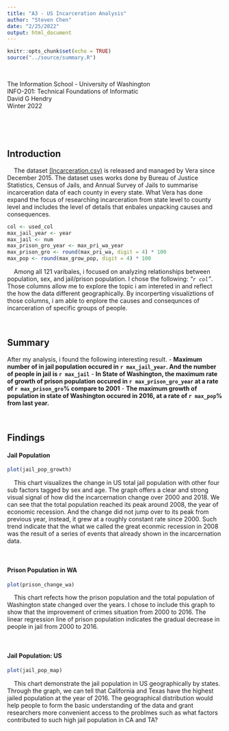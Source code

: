 ```yaml
---
title: "A3 - US Incarceration Analysis"
author: "Steven Chen"
date: "2/25/2022"
output: html_document
---
```


```r
knitr::opts_chunk$set(echo = TRUE)
source("../source/summary.R")
```

<br>
<div align = "center">
The Information School - University of Washington<br>
INFO-201: Technical Foundations of Informatic<br>
David G Hendry<br>
Winter 2022
</div>
<br>

<br>
<div align = "center"><h2>Introduction</h2></div>
&nbsp;&nbsp;&nbsp;&nbsp;The dataset [(Incarceration.csv)](https://github.com/vera-institute/incarceration-trends/raw/master/incarceration_trends.csv) is released and managed by Vera since December 2015. The dataset uses works done by Bureau of Justice Statistics, Census of Jails, and Annual Survey of Jails to summarise incarceration data of each county in every state. What Vera has done expand the focus of researching incarceration from state level to county level and includes the level of details that enbales unpacking causes and consequences.

```r
col <- used_col
max_jail_year <- year
max_jail <- num
max_prison_gro_year <- max_pri_wa_year
max_prison_gro <- round(max_pri_wa, digit = 4) * 100
max_pop <- round(max_grow_pop, digit = 4) * 100
```  
&nbsp;&nbsp;&nbsp;&nbsp;Among all 121 varibales, i focused on analyzing relationships between population, sex, and jail/prison population. I chose the following: _"`r col`"_. Those columns allow me to explore the topic i am intereted in and reflect the how the data different geographically. By incorperting visualiztions of those columns, i am able to enplore the causes and consequnces of incarceration of specific groups of people.

<br>

<div align = "center"><h2>Summary</h2></div>
After my analysis, i found the following interesting result.
- **Maximum number of in jail population occured in `r max_jail_year`. And the number of people in jail is `r max_jail`**
- **In State of Washington, the maximum rate of growth of prison population occured in `r max_prison_gro_year` at a rate of `r max_prison_gro`% compare to 2001**
- **The maximum growth of population in state of Washington occured in 2016, at a rate of `r max_pop`% from last year.**

<br>


<div align = "center"><h2>Findings</h2></div>

<h4>Jail Population</h4>
```r
plot(jail_pop_growth)
```

&nbsp;&nbsp;&nbsp;&nbsp;This chart visualizes the change in US total jail population with other four sub factors tagged by sex and age. The graph offers a clear and strong visual signal of how did the incarcernation change over 2000 and 2018. We can see that the total population reached its peak around 2008, the year of economic recession. And the change did not jump over to its peak from previous year, instead, it grew at a roughly constant rate since 2000. Such trend indicate that the what we called the great econmic recession in 2008 was the result of a series of events that already shown in the incarcernation data.

<br>

<h4>Prison Population in WA</h4>
```r
plot(prison_change_wa)
```

&nbsp;&nbsp;&nbsp;&nbsp;This chart refects how the prison population and the total population of Washington state changed over the years. I chose to include this graph to show that the improvement of crimes situation from 2000 to 2016. The linear regression line of prison population indicates the gradual decrease in people in jail from 2000 to 2016.

<br>

<h4>Jail Population: US</h4>
```r
plot(jail_pop_map)
```

&nbsp;&nbsp;&nbsp;&nbsp;This chart demonstrate the jail population in US geographically by states. Through the graph, we can tell that California and Texas have the highest jailed population at the year of 2016. The geographical distribution would help people to form the basic understanding of the data and grant researchers more convenient access to the problmes such as what factors contributed to such high jail population in CA and TA?

<br>

